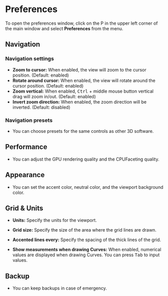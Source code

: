 # Preferences

To open the preferences window, click on the P in the upper left corner of the main window and select **Preferences** from the menu.

## Navigation

### Navigation settings

- **Zoom to cursor:** When enabled, the view will zoom to the cursor position. (Default: enabled)
- **Rotate around cursor:** When enabled, the view will rotate around the cursor position. (Default: enabled)
- **Zoom vertical:** When enabled, <kbd>Ctrl</kbd> + middle mouse button vertical drag will zoom in/out. (Default: enabled)
- **Invert zoom direction:** When enabled, the zoom direction will be inverted. (Default: disabled)

### Navigation presets

- You can choose presets for the same controls as other 3D software.

## Performance

- You can adjust the GPU rendering quality and the CPUFaceting quality.

## Appearance

- You can set the accent color, neutral color, and the viewport background color. 

## Grid & Units

- **Units:** Specify the units for the viewport.
- **Grid size:** Specify the size of the area where the grid lines are drawn.
- **Accented lines every:** Specify the spacing of the thick lines of the grid.

- **Show measurements when drawing Curves:** When enabled, numerical values are displayed when drawing Curves. You can press <kbd>Tab</kbd> to input values.

## Backup

- You can keep backups in case of emergency. 




